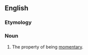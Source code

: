 ==English==

===Etymology===
{{suffix|en|momentary|ness}}

===Noun===
{{en-noun|-|+}}

# The property of being [[momentary]].